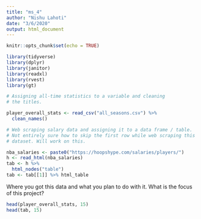 ```yaml
---
title: "ms_4"
author: "Nishu Lahoti"
date: "3/6/2020"
output: html_document
---
```


```r
knitr::opts_chunk$set(echo = TRUE)

library(tidyverse)
library(dplyr)
library(janitor)
library(readxl)
library(rvest)
library(gt)

# Assigning all-time statistics to a variable and cleaning
# the titles.

player_overall_stats <- read_csv("all_seasons.csv") %>%
  clean_names()

# Web scraping salary data and assigning it to a data frame / table.
# Not entirely sure how to skip the first row while web scraping this
# dataset. Will work on this.

nba_salaries <- paste0("https://hoopshype.com/salaries/players/")
h <- read_html(nba_salaries)
tab <- h %>%
  html_nodes("table")
tab <- tab[[1]] %>% html_table

```

Where you got this data and what you plan to do with it. What is the focus of this project?

```r

head(player_overall_stats, 15)
head(tab, 15)
```

